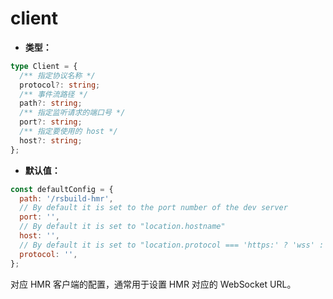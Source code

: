 # client

- **类型：**

```ts
type Client = {
  /** 指定协议名称 */
  protocol?: string;
  /** 事件流路径 */
  path?: string;
  /** 指定监听请求的端口号 */
  port?: string;
  /** 指定要使用的 host */
  host?: string;
};
```

- **默认值：**

```js
const defaultConfig = {
  path: '/rsbuild-hmr',
  // By default it is set to the port number of the dev server
  port: '',
  // By default it is set to "location.hostname"
  host: '',
  // By default it is set to "location.protocol === 'https:' ? 'wss' : 'ws'""
  protocol: '',
};
```

对应 HMR 客户端的配置，通常用于设置 HMR 对应的 WebSocket URL。
